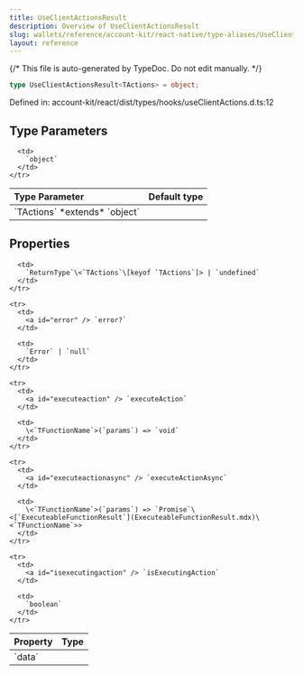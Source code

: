 ```yaml
---
title: UseClientActionsResult
description: Overview of UseClientActionsResult
slug: wallets/reference/account-kit/react-native/type-aliases/UseClientActionsResult
layout: reference
---
```


{/* This file is auto-generated by TypeDoc. Do not edit manually. */}

```ts
type UseClientActionsResult<TActions> = object;
```

Defined in: account-kit/react/dist/types/hooks/useClientActions.d.ts:12

## Type Parameters

<table>
  <thead>
    <tr>
      <th align="left">Type Parameter</th>
      <th align="left">Default type</th>
    </tr>
  </thead>

  <tbody>
    <tr>
      <td>
        `TActions` *extends* `object`
      </td>

      <td>
        `object`
      </td>
    </tr>

  </tbody>
</table>

## Properties

<table>
  <thead>
    <tr>
      <th align="left">Property</th>
      <th align="left">Type</th>
    </tr>
  </thead>

  <tbody>
    <tr>
      <td>
        <a id="data" /> `data`
      </td>

      <td>
        `ReturnType`\<`TActions`\[keyof `TActions`]> | `undefined`
      </td>
    </tr>

    <tr>
      <td>
        <a id="error" /> `error?`
      </td>

      <td>
        `Error` | `null`
      </td>
    </tr>

    <tr>
      <td>
        <a id="executeaction" /> `executeAction`
      </td>

      <td>
        \<`TFunctionName`>(`params`) => `void`
      </td>
    </tr>

    <tr>
      <td>
        <a id="executeactionasync" /> `executeActionAsync`
      </td>

      <td>
        \<`TFunctionName`>(`params`) => `Promise`\<[`ExecuteableFunctionResult`](ExecuteableFunctionResult.mdx)\<`TFunctionName`>>
      </td>
    </tr>

    <tr>
      <td>
        <a id="isexecutingaction" /> `isExecutingAction`
      </td>

      <td>
        `boolean`
      </td>
    </tr>

  </tbody>
</table>

